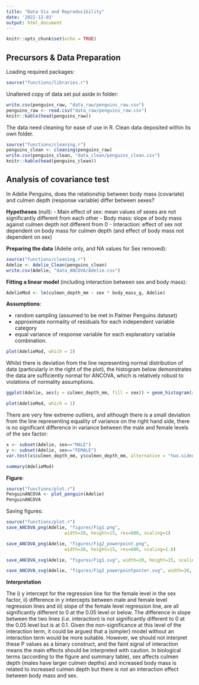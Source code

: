 ---
title: "Data Vis and Reproducibility"
date: '2022-12-03'
output: html_document
---
```{r setup, include=FALSE}
knitr::opts_chunk$set(echo = TRUE)
```

## Precursors & Data Preparation
Loading required packages:
```{r, message=FALSE, warning=FALSE}
source("functions/libraries.r")
```
Unaltered copy of data set put aside in folder:
```{r}
write.csv(penguins_raw, "data_raw/penguins_raw.csv")
penguins_raw <- read.csv("data_raw/penguins_raw.csv")
knitr::kable(head(penguins_raw))
```
The data need cleaning for ease of use in R. Clean data deposited within its own folder.  
```{r}
source("functions/cleaning.r")
penguins_clean <- cleaning(penguins_raw)
write.csv(penguins_clean, "data_clean/penguins_clean.csv")
knitr::kable(head(penguins_clean))
```

## Analysis of covariance test
In Adelie Penguins, does the relationship between body mass (covariate) and culmen depth (response variable) differ between sexes?

**Hypotheses** (null): 
- Main effect of sex: mean values of sexes are not significantly different from each other
- Body mass: slope of body mass against culmen depth not different from 0
- Interaction: effect of sex not dependent on body mass for culmen depth (and effect of body mass not dependent on sex)

**Preparing the data** (Adelie only, and NA values for Sex removed):
```{r}
source("functions/cleaning.r")
Adelie <- Adelie_Clean(penguins_clean)
write.csv(Adelie, "data_ANCOVA/Adelie.csv")
```
**Fitting a linear model** (including interaction between sex and body mass):
```{r}
AdelieMod <- lm(culmen_depth_mm ~ sex * body_mass_g, Adelie)
```
**Assumptions**: 

* random sampling (assumed to be met in Palmer Penguins dataset)
* approximate normality of residuals for each independent variable category
* equal variance of response variable for each explanatory variable combination.
```{r}
plot(AdelieMod, which = 2)
```

Whilst there is deviation from the line representing normal distribution of data (particularly in the right of the plot), the histogram below demonstrates the data are sufficiently normal for ANCOVA, which is relatively robust to violations of normality assumptions. 
```{r}
ggplot(Adelie, aes(y = culmen_depth_mm, fill = sex)) + geom_histogram(alpha=0.5, bins=22) + coord_flip() + labs(x= "Count", y = "Culmen depth (mm)") + scale_fill_discrete(name="Sex", labels=c('Female', 'Male'), h = c(245, 45))
```
```{r}
plot(AdelieMod, which = 1)
```

There are very few extreme outliers, and although there is a small deviation from the line representing equality of variance on the right hand side, there is no significant difference in variance between the male and female levels of the sex factor:
```{r}
x <- subset(Adelie, sex=="MALE")
y <- subset(Adelie, sex=="FEMALE")
var.test(x$culmen_depth_mm, y$culmen_depth_mm, alternative = "two.sided")
```
```{r}
summary(AdelieMod)
```

**Figure**:
```{r, message=FALSE, results=FALSE}
source("functions/plot.r")
PenguinANCOVA <- plot_penguin(Adelie)
PenguinANCOVA
```

Saving figures:
```{r, message=FALSE, results=FALSE}
source("functions/plot.r")
save_ANCOVA_png(Adelie, "figures/Fig1.png", 
                      width=20, height=15, res=600, scaling=1)

save_ANCOVA_png(Adelie, "figures/Fig2_powerpoint.png", 
                      width=20, height=15, res=600, scaling=1.8)

save_ANCOVA_svg(Adelie, "figures/Fig1.svg", width=20, height=15, scaling=2.54)

save_ANCOVA_svg(Adelie, "figures/Fig2_powerpointposter.svg", width=20, height=15, scaling=4.57)
```

**Interpretation**

The i) y intercept for the regression line for the female level in the sex factor, ii) difference in y intercepts between male and female level regression lines and iii) slope of the female level regression line, are all significantly different to 0 at the 0.05 level or below. The difference in slope between the two lines (i.e. interaction) is not significantly different to 0 at the 0.05 level but is at 0.1. 
Given the non-significance at this level of the interaction term, it could be argued that a (simpler) model without an interaction term would be more suitable. 
However, we should not interpret these P values as a binary construct, and the faint signal of interaction means the main effects should be interpreted with caution. In biological terms (according to the figure and summary table), sex affects culmen depth (males have larger culmen depths) and increased body mass is related to increased culmen depth but there is not an interaction effect between body mass and sex.
